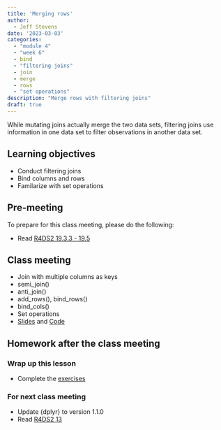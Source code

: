 ```yaml
---
title: 'Merging rows'
author:
  - Jeff Stevens
date: '2023-03-03'
categories: 
  - "module 4"
  - "week 6"
  - bind
  - "filtering joins"
  - join
  - merge
  - rows
  - "set operations"
description: "Merge rows with filtering joins"
draft: true
---
```


While mutating joins actually merge the two data sets, filtering joins use information in one data set to filter observations in another data set.

## Learning objectives

* Conduct filtering joins
* Bind columns and rows
* Familarize with set operations

## Pre-meeting

To prepare for this class meeting, please do the following:

* Read [R4DS2 19.3.3 - 19.5](https://r4ds.hadley.nz/joins.html#filtering-joins){target='_blank'}

## Class meeting

* Join with multiple columns as keys
* semi_join()
* anti_join()
* add_rows(), bind_rows()
* bind_cols()
* Set operations
* [Slides](../../slides/18_mergingrows.qmd){target="_blank"} and [Code](../../code/18_mergingrows.html){target="_blank"}

## Homework after the class meeting
### Wrap up this lesson

* Complete the [exercises](https://its-ianr-shiny.unl.edu/users/jstevens5/dpavir2025/18_mergingrows){target='_blank'}

### For next class meeting

* Update {dplyr} to version 1.1.0
* Read [R4DS2 13](https://r4ds.hadley.nz/numbers.html){target='_blank'}
